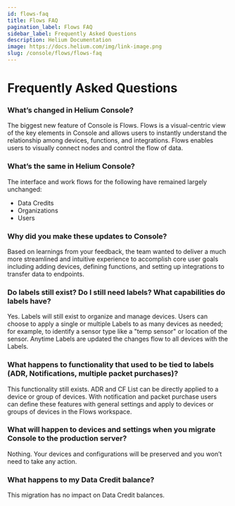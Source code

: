 ```yaml
---
id: flows-faq
title: Flows FAQ
pagination_label: Flows FAQ
sidebar_label: Frequently Asked Questions
description: Helium Documentation
image: https://docs.helium.com/img/link-image.png
slug: /console/flows/flows-faq
---
```


# Frequently Asked Questions


### What’s changed in Helium Console?

The biggest new feature of Console is Flows. Flows is a visual-centric view of the key elements in
Console and allows users to instantly understand the relationship among devices, functions, and
integrations. Flows enables users to visually connect nodes and control the flow of data.

### What’s the same in Helium Console?

The interface and work flows for the following have remained largely unchanged:

- Data Credits
- Organizations
- Users

### Why did you make these updates to Console?

Based on learnings from your feedback, the team wanted to deliver a much more streamlined and
intuitive experience to accomplish core user goals including adding devices, defining functions, and
setting up integrations to transfer data to endpoints.

### Do labels still exist? Do I still need labels? What capabilities do labels have?

Yes. Labels will still exist to organize and manage devices. Users can choose to apply a single or
multiple Labels to as many devices as needed; for example, to identify a sensor type like a "temp
sensor" or location of the sensor. Anytime Labels are updated the changes flow to all devices with
the Labels.

### What happens to functionality that used to be tied to labels (ADR, Notifications, multiple packet purchases)?

This functionality still exists. ADR and CF List can be directly applied to a device or group of
devices. With notification and packet purchase users can define these features with general settings
and apply to devices or groups of devices in the Flows workspace.

### What will happen to devices and settings when you migrate Console to the production server?

Nothing. Your devices and configurations will be preserved and you won’t need to take any action.

### What happens to my Data Credit balance?

This migration has no impact on Data Credit balances.
